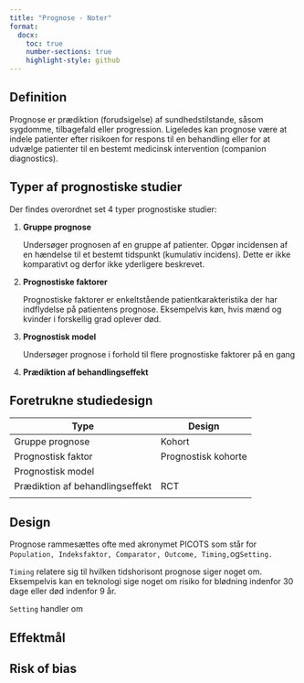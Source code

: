 ```yaml
---
title: "Prognose - Noter"
format:
  docx:
    toc: true
    number-sections: true
    highlight-style: github
---
```


## Definition

Prognose er prædiktion (forudsigelse) af sundhedstilstande, såsom sygdomme, tilbagefald eller progression. Ligeledes kan prognose være at indele patienter efter risikoen for respons til en behandling eller for at udvælge patienter til en bestemt medicinsk intervention (companion diagnostics).

## Typer af prognostiske studier

Der findes overordnet set 4 typer prognostiske studier:

1.  **Gruppe prognose**

    Undersøger prognosen af en gruppe af patienter. Opgør incidensen af en hændelse til et bestemt tidspunkt (kumulativ incidens). Dette er ikke komparativt og derfor ikke yderligere beskrevet.

2.  **Prognostiske faktorer**

    Prognostiske faktorer er enkeltstående patientkarakteristika der har indflydelse på patientens prognose. Eksempelvis køn, hvis mænd og kvinder i forskellig grad oplever død.

3.  **Prognostisk model**

    Undersøger prognose i forhold til flere prognostiske faktorer på en gang

4.  **Prædiktion af behandlingseffekt**

## Foretrukne studiedesign

| Type                            | Design              |
|---------------------------------|---------------------|
| Gruppe prognose                 | Kohort              |
| Prognostisk faktor              | Prognostisk kohorte |
| Prognostisk model               |                     |
| Prædiktion af behandlingseffekt | RCT                 |
|                                 |                     |

## Design

Prognose rammesættes ofte med akronymet PICOTS som står for `Population, Indeksfaktor, Comparator, Outcome, Timing,`og`Setting.`

`Timing` relatere sig til hvilken tidshorisont prognose siger noget om. Eksempelvis kan en teknologi sige noget om risiko for blødning indenfor 30 dage eller død indenfor 9 år.

`Setting` handler om

## Effektmål

## Risk of bias

